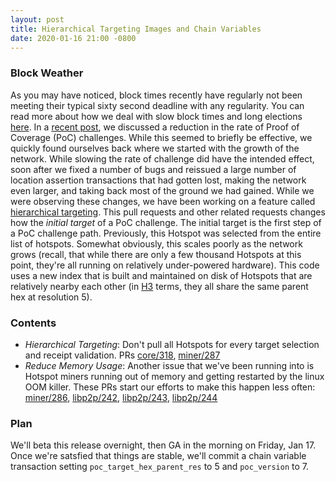```yaml
---
layout: post
title: Hierarchical Targeting Images and Chain Variables
date: 2020-01-16 21:00 -0800
---
```


### Block Weather

As you may have noticed, block times recently have regularly not been meeting their typical sixty
second deadline with any regularity. You can read more about how we deal with slow block times and
long elections
[here](https://developer.helium.com/blockchain/mining-token-rewards#hnt-proration-and-slow-block-times).
In a [recent post](/2020/01/08/chain-var.html), we discussed a reduction in the rate of Proof of
Coverage (PoC) challenges. While this seemed to briefly be effective, we quickly found ourselves
back where we started with the growth of the network. While slowing the rate of challenge did have
the intended effect, soon after we fixed a number of bugs and reissued a large number of location
assertion transactions that had gotten lost, making the network even larger, and taking back most of
the ground we had gained. While we were observing these changes, we have been working on a feature
called [hierarchical targeting](https://github.com/helium/blockchain-core/pull/318). This pull
requests and other related requests changes how the _initial target_ of a PoC challenge. The initial
target is the first step of a PoC challenge path. Previously, this Hotspot was selected from the
entire list of hotspots. Somewhat obviously, this scales poorly as the network grows (recall, that
while there are only a few thousand Hotspots at this point, they're all running on relatively
under-powered hardware). This code uses a new index that is built and maintained on disk of Hotspots
that are relatively nearby each other (in [H3](https://eng.uber.com/h3/) terms, they all share the
same parent hex at resolution 5).

### Contents

- _Hierarchical Targeting_: Don't pull all Hotspots for every target selection and receipt
  validation. PRs [core/318](https://github.com/helium/blockchain-core/pull/318),
  [miner/287](https://github.com/helium/miner/pull/287)
- _Reduce Memory Usage_: Another issue that we've been running into is Hotspot miners running out of
  memory and getting restarted by the linux OOM killer. These PRs start our efforts to make this
  happen less often: [miner/286](https://github.com/helium/miner/pull/286),
  [libp2p/242](https://github.com/helium/erlang-libp2p/pull/242),
  [libp2p/243](https://github.com/helium/erlang-libp2p/pull/243),
  [libp2p/244](https://github.com/helium/erlang-libp2p/pull/244)

### Plan

We'll beta this release overnight, then GA in the morning on Friday, Jan 17. Once we're satsfied
that things are stable, we'll commit a chain variable transaction setting
`poc_target_hex_parent_res` to 5 and `poc_version` to 7.
